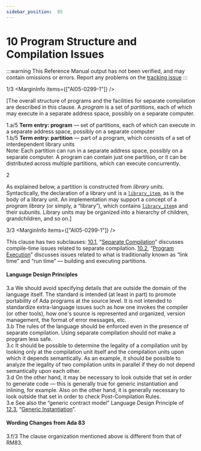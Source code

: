 ```yaml
---
sidebar_position:  85
---
```


# 10 Program Structure and Compilation Issues

:::warning
This Reference Manual output has not been verified,
and may contain omissions or errors.
Report any problems on the [tracking issue](https://github.com/ada-lang-io/ada-lang-io/issues/20)
:::


<MarginText>1/3</MarginText>
<MarginInfo items={["AI05-0299-1"]} />
<p>[The overall structure of programs and the facilities for separate compilation are described in this clause. A <em>program</em> is a set of <em>partitions</em>, each of which may execute in a separate address space, possibly on a separate computer. <br /></p>

<AnnotatedOnly>
<MarginText>1.a/5</MarginText>
<Admonition type="aarm" aarm="note">
<strong>Term entry: </strong><strong>program</strong> &mdash; set of partitions, each of which can execute in a separate address space, possibly on a separate computer<br />
</Admonition>
</AnnotatedOnly>

<AnnotatedOnly>
<MarginText>1.b/5</MarginText>
<Admonition type="aarm" aarm="note">
<strong>Term entry: </strong><strong>partition</strong> &mdash; part of a program, which consists of a set of interdependent library units<br />Note: Each partition can run in a separate address space, possibly on a separate computer. A program can contain just one partition, or it can be distributed across multiple partitions, which can execute concurrently.<br />
</Admonition>
</AnnotatedOnly>

<MarginText>2</MarginText>
<p>As explained below, a partition is constructed from <em>library units</em>. Syntactically, the declaration of a library unit is a <code><a href="../AA-10/AA-10.1#S0287">library_item</a></code>, as is the body of a library unit. An implementation may support a concept of a <em>program library</em> (or simply, a &ldquo;library&rdquo;), which contains <code><a href="../AA-10/AA-10.1#S0287">library_item</a></code>s and their subunits. Library units may be organized into a hierarchy of children, grandchildren, and so on.]<br /></p>

<MarginText>3/3</MarginText>
<MarginInfo items={["AI05-0299-1"]} />
<p>This clause has two subclauses: <a href="../AA-10/AA-10.1">10.1</a>, &ldquo;<a href="../AA-10/AA-10.1">Separate Compilation</a>&rdquo; discusses compile-time issues related to separate compilation. <a href="../AA-10/AA-10.2">10.2</a>, &ldquo;<a href="../AA-10/AA-10.2">Program Execution</a>&rdquo; discusses issues related to what is traditionally known as &ldquo;link time&rdquo; and &ldquo;run time&rdquo; &mdash; building and executing partitions.<br /></p>


#### Language Design Principles

<AnnotatedOnly>
<MarginText>3.a</MarginText>
<Admonition type="aarm" aarm="note">
We should avoid specifying details that are outside the domain of the language itself. The standard is intended (at least in part) to promote portability of Ada programs at the source level. It is not intended to standardize extra-language issues such as how one invokes the compiler (or other tools), how one's source is represented and organized, version management, the format of error messages, etc.<br />
</Admonition>
</AnnotatedOnly>

<AnnotatedOnly>
<MarginText>3.b</MarginText>
<Admonition type="aarm" aarm="note">
The rules of the language should be enforced even in the presence of separate compilation. Using separate compilation should not make a program less safe.<br />
</Admonition>
</AnnotatedOnly>

<AnnotatedOnly>
<MarginText>3.c</MarginText>
<Admonition type="aarm" aarm="note">
It should be possible to determine the legality of a compilation unit by looking only at the compilation unit itself and the compilation units upon which it depends semantically. As an example, it should be possible to analyze the legality of two compilation units in parallel if they do not depend semantically upon each other.<br />
</Admonition>
</AnnotatedOnly>

<AnnotatedOnly>
<MarginText>3.d</MarginText>
<Admonition type="aarm" aarm="note">
On the other hand, it may be necessary to look outside that set in order to generate code &mdash; this is generally true for generic instantiation and inlining, for example. Also on the other hand, it is generally necessary to look outside that set in order to check Post-Compilation Rules.<br />
</Admonition>
</AnnotatedOnly>

<AnnotatedOnly>
<MarginText>3.e</MarginText>
<Admonition type="aarm" aarm="note">
See also the &ldquo;generic contract model&rdquo; Language Design Principle of <a href="../AA-12/AA-12.3">12.3</a>, &ldquo;<a href="../AA-12/AA-12.3">Generic Instantiation</a>&rdquo;. <br />
</Admonition>
</AnnotatedOnly>

<AnnotatedOnly>

#### Wording Changes from Ada 83

</AnnotatedOnly>
<AnnotatedOnly>
<MarginText>3.f/3</MarginText>
<MarginInfo items={["AI05-0299-1"]} />
<Admonition type="aarm" aarm="note">
The clause organization mentioned above is different from that of RM83. <br />
</Admonition>
</AnnotatedOnly>


